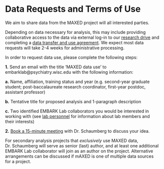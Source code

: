 # Data Requests and Terms of Use

We aim to share data from the MAXED project will all interested parties. 

Depending on data necessary for analysis, this may include providing collaborative access to the data via external log-in to our [research drive](https://kb.wisc.edu/researchdata/page.php?id=96642) and completing a [data transfer and use agreement](https://rsp.wisc.edu/contracts/DTUA-De-IdentifiedData.pdf). We expect most data requests will take 2-4 weeks for administrative processing. 

In order to request data use, please complete the following steps: 

**1.** Send an email with the title 'MAXED data use' to embarklab@psychiatry.wisc.edu with the following information: 

  **a.** Name, affiliation, training status and year (e.g. second-year graduate student; post-baccalaureate research coordinator, first-year postdoc, assistant professor)

  **b.** Tentative title for proposed analysis and 1-paragraph description

  **c.** Two identified EMBARK Lab collaborators you would be interested in working with (see [lab personnel](https://embark.psychiatry.wisc.edu/index.php/people/) for information about lab members and their interests)

**2.** [Book a 15-minute meeting](https://calendly.com/katherine-schaumberg/15min) with Dr. Schaumberg to discuss your idea.

For secondary analysis projects that *exclusively* use MAXED data, Dr. Schaumberg will serve as senior (last) author, and at least one additional EMBARK Lab collaborator will join as an author on the project. Alternative arrangements can be discussed if mAXED is one of multiple data sources for a project. 
